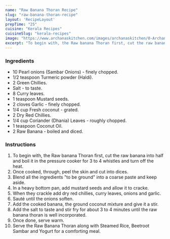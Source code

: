 ---
name: "Raw Banana Thoran Recipe"
slug: "raw-banana-thoran-recipe"
layout: 'RecipeLayout'
prepTime: "25"
cuisine: "Kerala Recipes"
cuisineSlug: "kerala-recipes"
image: "https://www.archanaskitchen.com/images/archanaskitchen/0-Archanas-Kitchen-Recipes/2017/0-Archana/Raw_Banana_Thoran_Recipe-1-2.jpg"
excerpt: "To begin with, the Raw banana Thoran first, cut the raw banana into half and boil it in the pressure cooker for 3 to 4 whistles and turn off the heat"
---

### Ingredients

- 10 Pearl onions (Sambar Onions) - finely chopped.
- 1/2 teaspoon Turmeric powder (Haldi).
- 2 Green Chillies.
- Salt - to taste.
- 8 Curry leaves.
- 1 teaspoon Mustard seeds.
- 2 cloves Garlic - finely chopped.
- 1/4 cup Fresh coconut - grated.
- 2 Dry Red Chillies.
- 1/4 cup Coriander (Dhania) Leaves - roughly chopped.
- 1 teaspoon Coconut Oil.
- 2 Raw Banana - boiled and diced.

### Instructions

1. To begin with, the Raw banana Thoran first, cut the raw banana into half and boil it in the pressure cooker for 3 to 4 whistles and turn off the heat.
1. Once cooked, through, peel the skin and cut into dices.
1. Blend all the ingredients "to be ground" into a coarse paste and keep aside.
1. In a heavy bottom pan, add mustard seeds and allow it to cracke.
1. When they crackle add dry red chillies, curry leaves, onions and garlic.
1. Sauté until the onions soften.
1. Add the cooked banana, the ground coconut mixture and give it a stir.
1. Add the salt to taste and stir fry for about 3 to 4 minutes until the raw banana thoran is well incorporated.
1. Once done, serve warm.
1. Serve the Raw Banana Thoran along with Steamed Rice, Beetroot Sambar and Yogurt for a comforting meal.

